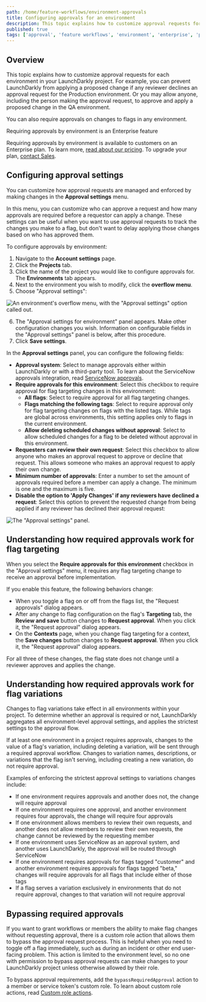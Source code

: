 ```yaml
---
path: /home/feature-workflows/environment-approvals
title: Configuring approvals for an environment
description: This topic explains how to customize approval requests for each environment in your LaunchDarkly project.
published: true
tags: ['approval', 'feature workflows', 'environment', 'enterprise', 'pro']
---
```


## Overview

This topic explains how to customize approval requests for each environment in your LaunchDarkly project. For example, you can prevent LaunchDarkly from applying a proposed change if any reviewer declines an approval request for the Production environment. Or you may allow anyone, including the person making the approval request, to approve and apply a proposed change in the QA environment.

You can also require approvals on changes to flags in any environment.

<Callout intent="primary">
<CalloutTitle>Requiring approvals by environment is an Enterprise feature</CalloutTitle>
<CalloutDescription>

Requiring approvals by environment is available to customers on an Enterprise plan. To learn more, [read about our pricing](https://launchdarkly.com/pricing/). To upgrade your plan, [contact Sales](https://launchdarkly.com/contact-sales/).

</CalloutDescription>
</Callout>

## Configuring approval settings

You can customize how approval requests are managed and enforced by making changes in the **Approval settings** menu.

In this menu, you can customize who can approve a request and how many approvals are required before a requestor can apply a change. These settings can be useful when you want to use approval requests to track the changes you make to a flag, but don't want to delay applying those changes based on who has approved them.

To configure approvals by environment:

1. Navigate to the **Account settings** page.
2. Click the **Projects** tab.
3. Click the name of the project you would like to configure approvals for. The **Environments** tab appears.
4. Next to the environment you wish to modify, click the **overflow menu**.
5. Choose "Approval settings":

![An environment's overflow menu, with the "Approval settings" option called out.](approvals-environment-overflow-callout.png)

6. The "Approval settings for environment" panel appears. Make other configuration changes you wish. Information on configurable fields in the "Approval settings" panel is below, after this procedure.
7. Click **Save settings**.

In the **Approval settings** panel, you can configure the following fields:

* **Approval system**: Select to manage approvals either within LaunchDarkly or with a third-party tool. To learn about the ServiceNow approvals integration, read [ServiceNow approvals](/integrations/servicenow).
* **Require approvals for this environment**: Select this checkbox to require approval for flag targeting changes in this environment:
  * **All flags**: Select to require approval for all flag targeting changes.
  * **Flags matching the following tags**: Select to require approval only for flag targeting changes on flags with the listed tags. While tags are global across environments, this setting applies only to flags in the current environment.
  * **Allow deleting scheduled changes without approval**: Select to allow scheduled changes for a flag to be deleted without approval in this environment.
* **Requesters can review their own request**: Select this checkbox to allow anyone who makes an approval request to approve or decline that request. This allows someone who makes an approval request to apply their own change.
* **Minimum number of approvals**: Enter a number to set the amount of approvals required before a member can apply a change. The minimum is one and the maximum is five.
* **Disable the option to 'Apply Changes' if any reviewers have declined a request**: Select this option to prevent the requested change from being applied if any reviewer has declined their approval request:

![The "Approval settings" panel.](approvals-approval-settings.png)

## Understanding how required approvals work for flag targeting

When you select the **Require approvals for this environment** checkbox in the "Approval settings" menu, it requires any flag targeting change to receive an approval before implementation.

If you enable this feature, the following behaviors change:

* When you toggle a flag on or off from the flags list, the "Request approvals" dialog appears.
* After any change to flag configuration on the flag's **Targeting** tab, the **Review and save** button changes to **Request approval**. When you click it, the "Request approval" dialog appears.
* On the **Contexts** page, when you change flag targeting for a context, the **Save changes** button changes to **Request approval**. When you click it, the "Request approval" dialog appears.

For all three of these changes, the flag state does not change until a reviewer approves and applies the change.

## Understanding how required approvals work for flag variations

Changes to flag variations take effect in all environments within your project. To determine whether an approval is required or not, LaunchDarkly aggregates all environment-level approval settings, and applies the strictest settings to the approval flow. 

If at least one environment in a project requires approvals, changes to the value of a flag's variation, including deleting a variation, will be sent through a required approval workflow. Changes to variation names, descriptions, or variations that the flag isn't serving, including creating a new variation, do not require approval.

Examples of enforcing the strictest approval settings to variations changes include:

* If one environment requires approvals and another does not, the change will require approval
* If one environment requires one approval, and another environment requires four approvals, the change will require four approvals 
* If one environment allows members to review their own requests, and another does not allow members to review their own requests, the change cannot be reviewed by the requesting member
* If one environment uses ServiceNow as an approval system, and another uses LaunchDarkly, the approval will be routed through ServiceNow
* If one environment requires approvals for flags tagged "customer" and another environment requires approvals for flags tagged "beta," changes will require approvals for all flags that include either of those tags
* If a flag serves a variation exclusively in environments that do not require approval, changes to that variation will not require approval

## Bypassing required approvals

If you want to grant workflows or members the ability to make flag changes without requesting approval, there is a custom role action that allows them to bypass the approval request process. This is helpful when you need to toggle off a flag immediately, such as during an incident or other end user-facing problem. This action is limited to the environment level, so no one with permission to bypass approval requests can make changes to your LaunchDarkly project unless otherwise allowed by their role.

To bypass approval requirements, add the `bypassRequiredApproval` action to a member or service token's custom role. To learn about custom role actions, read [Custom role actions](/home/members/role-actions).
